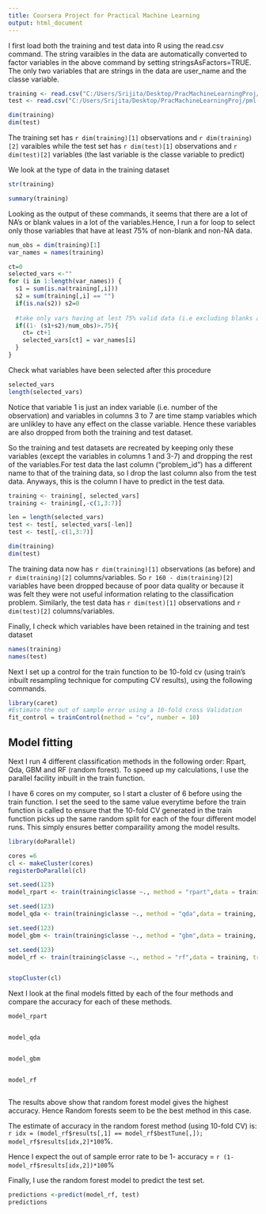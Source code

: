 ```yaml
---
title: Coursera Project for Practical Machine Learning
output: html_document
---
```


I first load both the training and test data into R using the read.csv command. The string varaibles in the data are automatically converted to factor variables in the above command by setting stringsAsFactors=TRUE. The only two variables that are strings in the data are user_name and the classe variable. 

```r
training <- read.csv("C:/Users/Srijita/Desktop/PracMachineLearningProj/pml-training.csv", stringsAsFactors=TRUE)
test <- read.csv("C:/Users/Srijita/Desktop/PracMachineLearningProj/pml-testing.csv", stringsAsFactors=TRUE)

dim(training)
dim(test)

```


The training set has `r dim(training)[1]` observations and `r dim(training)[2]` varaibles while the test set has `r dim(test)[1]` observations and `r dim(test)[2]` variables (the last variable is the classe variable to predict)


We look at the type of data in the training dataset

```r
str(training)

summary(training)
```

Looking as the output of these commands, it seems that there are a lot of NA's or blank 
values in a lot of the variables.Hence, I run a for loop to select only those variables that have at least 75% of non-blank and non-NA data.

```r
num_obs = dim(training)[1]
var_names = names(training)

ct=0
selected_vars <-""
for (i in 1:length(var_names)) {
  s1 = sum(is.na(training[,i]))
  s2 = sum(training[,i] == "")
  if(is.na(s2)) s2=0
  
  #take only vars having at lest 75% valid data (i.e excluding blanks and NA)
  if((1- (s1+s2)/num_obs)>.75){
    ct= ct+1
    selected_vars[ct] = var_names[i]
  }
} 


```

Check what variables have been selected after this procedure

```r
selected_vars
length(selected_vars)
```

Notice that variable 1 is just an index variable (i.e. number of the observation) and variables in columns 3 to 7  are time stamp variables which are unlikley to have any effect on the classe variable. Hence these variables are also dropped from both the training and test dataset.

So the training and test datasets are recreated by keeping only these variables (except the variables in columns 1 and 3-7) and dropping the rest of the variables.For test data the last column ("problem_id") has a different name to that of the training data, so I drop the last column also from the test data. Anyways, this is the column I have to predict in the test data.

```r
training <- training[, selected_vars]
training <- training[,-c(1,3:7)]

len = length(selected_vars)
test <- test[, selected_vars[-len]]
test <- test[,-c(1,3:7)]

dim(training)
dim(test)

```


The training data now has `r dim(training)[1]` observations (as before) and `r dim(training)[2]` columns/variables. So `r 160 - dim(training)[2]` variables have been dropped because 
of poor data quality or because it was felt they were not useful information relating to the classification 
problem. Similarly, the test data has `r dim(test)[1]` observations and `r dim(test)[2]`  columns/variables.


Finally, I check which variables have been retained in the training and test dataset
```r
names(training)
names(test)
```


Next I set up a control for the train function to be 10-fold cv (using train's inbuilt resampling technique for computing CV results), using the following commands.

```r
library(caret)
#Estimate the out of sample error using a 10-fold cross Validation
fit_control = trainControl(method = "cv", number = 10)

```

## Model fitting

Next I run 4 different classification methods in the following order: Rpart, Qda, GBM and RF (random 
forest). To speed up my calculations, I use the parallel facility inbuilt in the train function.


I have 6 
cores on my computer, so I start a cluster of 6 before using the train function. I set the seed to the same value everytime before the train function is called to ensure that the 10-fold CV generated in the train function picks up the same random split for each of the four different model runs. This simply ensures better comparaility among the model results. 

```r

library(doParallel)

cores =6
cl <- makeCluster(cores)
registerDoParallel(cl)

set.seed(123)
model_rpart <- train(training$classe ~., method = "rpart",data = training, trControl = fit_control)

set.seed(123)
model_qda <- train(training$classe ~., method = "qda",data = training, trControl = fit_control)

set.seed(123)
model_gbm <- train(training$classe ~., method = "gbm",data = training, trControl = fit_control)

set.seed(123)
model_rf <- train(training$classe ~., method = "rf",data = training, trControl = fit_control)


stopCluster(cl)

```

Next I look at the final models fitted by each of the four methods and compare the accuracy for each of these methods.

```r
model_rpart


model_qda


model_gbm


model_rf



```

The results above show that random forest model gives the highest accuracy. Hence Random forests seem to be the best method in this case.

The estimate of accuracy in the random forest method (using 10-fold CV) is: `r idx = (model_rf$results[,1] == model_rf$bestTune[,]); model_rf$results[idx,2]*100`%. 

Hence I expect the out of sample error rate to be 1- accuracy = `r (1- model_rf$results[idx,2])*100`%



Finally, I use the random forest model to predict the test set.

```r
predictions <-predict(model_rf, test)
predictions
```


